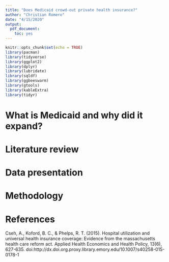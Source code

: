 ```yaml
---
title: "Does Medicaid crowd-out private health insurance?"
author: "Christian Romero"
date: "4/15/2020"
output: 
  pdf_document: 
    toc: yes
---
```


```r
knitr::opts_chunk$set(echo = TRUE)
library(pacman)
library(tidyverse)
library(ggplot2)
library(dplyr)
library(lubridate)
library(sqldf)
library(ggbeeswarm)
library(gtools)
library(kableExtra)
library(tidyr)
```

# What is Medicaid and why did it expand?


# Literature review


# Data presentation


# Methodology


# References

Cseh, A., Koford, B. C., & Phelps, R. T. (2015). Hospital utilization and universal health insurance coverage: Evidence from the massachusetts health care reform act. Applied Health Economics and Health Policy, 13(6), 627-635. doi:http://dx.doi.org.proxy.library.emory.edu/10.1007/s40258-015-0178-1


